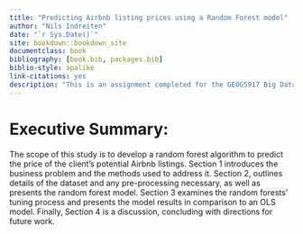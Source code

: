 ```yaml
--- 
title: "Predicting Airbnb listing prices using a Random Forest model"
author: "Nils Indreiten"
date: "`r Sys.Date()`"
site: bookdown::bookdown_site
documentclass: book
bibliography: [book.bib, packages.bib]
biblio-style: apalike
link-citations: yes
description: "This is an assignment completed for the GEOG5917 Big Data and Consumer Analytics module, part of the MSc Consumer Analytics and Marketing Strategy, Jan 2021 - Jan 2022 cohort."
---
```




# Executive Summary:

The scope of this study is to develop a random forest algorithm to predict the price of the client’s potential Airbnb listings. Section 1 introduces the business problem and the methods used to address it. Section 2, outlines details of the dataset and any pre-processing necessary, as well as presents the random forest model. Section 3 examines the random forests’ tuning process and presents the model results in comparison to an OLS model. Finally, Section 4 is a discussion, concluding with directions for future work.
